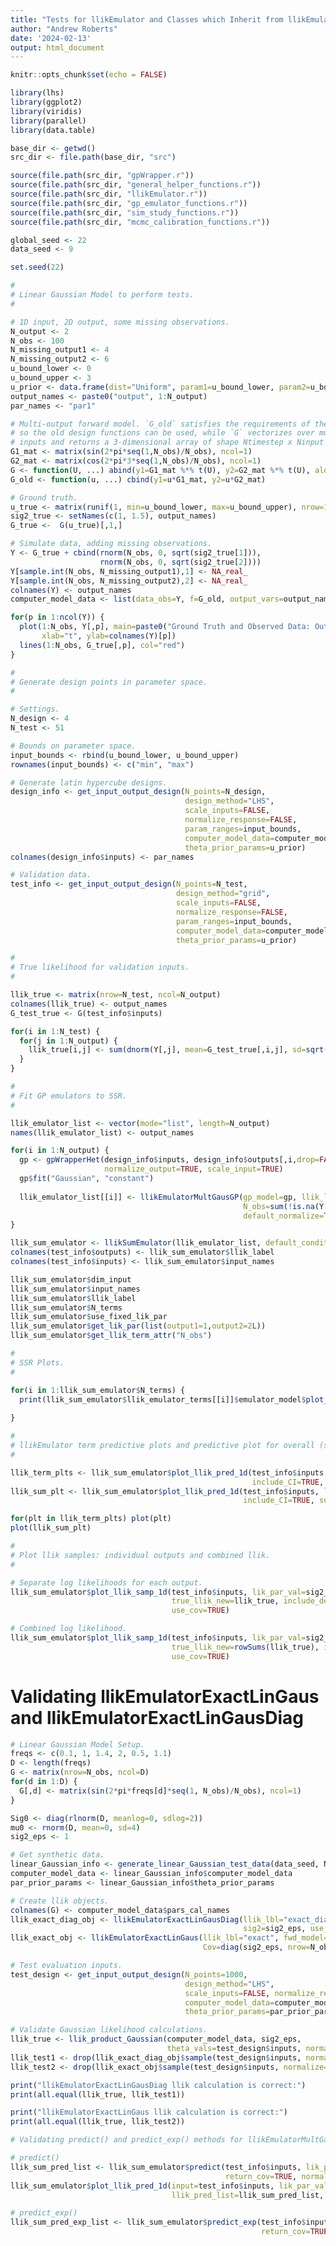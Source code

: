 ```yaml
---
title: "Tests for llikEmulator and Classes which Inherit from llikEmulator"
author: "Andrew Roberts"
date: '2024-02-13'
output: html_document
---
```


```r
knitr::opts_chunk$set(echo = FALSE)

library(lhs)
library(ggplot2)
library(viridis)
library(parallel)
library(data.table)

base_dir <- getwd()
src_dir <- file.path(base_dir, "src")

source(file.path(src_dir, "gpWrapper.r"))
source(file.path(src_dir, "general_helper_functions.r"))
source(file.path(src_dir, "llikEmulator.r"))
source(file.path(src_dir, "gp_emulator_functions.r"))
source(file.path(src_dir, "sim_study_functions.r"))
source(file.path(src_dir, "mcmc_calibration_functions.r"))
```

```r
global_seed <- 22
data_seed <- 9

set.seed(22)
```


```r
#
# Linear Gaussian Model to perform tests.  
#

# 1D input, 2D output, some missing observations.
N_output <- 2
N_obs <- 100
N_missing_output1 <- 4
N_missing_output2 <- 6
u_bound_lower <- 0
u_bound_upper <- 3
u_prior <- data.frame(dist="Uniform", param1=u_bound_lower, param2=u_bound_upper)
output_names <- paste0("output", 1:N_output)
par_names <- "par1"

# Multi-output forward model. `G_old` satisfies the requirements of the `computer_model_list`
# so the old design functions can be used, while `G` vectorizes over multiple 
# inputs and returns a 3-dimensional array of shape Ntimestep x Ninput x Noutput. 
G1_mat <- matrix(sin(2*pi*seq(1,N_obs)/N_obs), ncol=1)
G2_mat <- matrix(cos(2*pi*3*seq(1,N_obs)/N_obs), ncol=1)
G <- function(U, ...) abind(y1=G1_mat %*% t(U), y2=G2_mat %*% t(U), along=3)
G_old <- function(u, ...) cbind(y1=u*G1_mat, y2=u*G2_mat)

# Ground truth.  
u_true <- matrix(runif(1, min=u_bound_lower, max=u_bound_upper), nrow=1)
sig2_true <- setNames(c(1, 1.5), output_names)
G_true <-  G(u_true)[,1,]

# Simulate data, adding missing observations. 
Y <- G_true + cbind(rnorm(N_obs, 0, sqrt(sig2_true[1])),
                    rnorm(N_obs, 0, sqrt(sig2_true[2])))
Y[sample.int(N_obs, N_missing_output1),1] <- NA_real_
Y[sample.int(N_obs, N_missing_output2),2] <- NA_real_
colnames(Y) <- output_names
computer_model_data <- list(data_obs=Y, f=G_old, output_vars=output_names)

for(p in 1:ncol(Y)) {
  plot(1:N_obs, Y[,p], main=paste0("Ground Truth and Observed Data: Output ", p),
       xlab="t", ylab=colnames(Y)[p])
  lines(1:N_obs, G_true[,p], col="red")
}

```

```r
#
# Generate design points in parameter space. 
#

# Settings. 
N_design <- 4
N_test <- 51

# Bounds on parameter space.  
input_bounds <- rbind(u_bound_lower, u_bound_upper)
rownames(input_bounds) <- c("min", "max")

# Generate latin hypercube designs. 
design_info <- get_input_output_design(N_points=N_design,
                                       design_method="LHS", 
                                       scale_inputs=FALSE,
                                       normalize_response=FALSE,
                                       param_ranges=input_bounds,  
                                       computer_model_data=computer_model_data, 
                                       theta_prior_params=u_prior)
colnames(design_info$inputs) <- par_names

# Validation data. 
test_info <- get_input_output_design(N_points=N_test,
                                     design_method="grid", 
                                     scale_inputs=FALSE,
                                     normalize_response=FALSE,
                                     param_ranges=input_bounds,  
                                     computer_model_data=computer_model_data, 
                                     theta_prior_params=u_prior)
```

```r
#
# True likelihood for validation inputs. 
#

llik_true <- matrix(nrow=N_test, ncol=N_output)
colnames(llik_true) <- output_names
G_test_true <- G(test_info$inputs)

for(i in 1:N_test) {
  for(j in 1:N_output) {
    llik_true[i,j] <- sum(dnorm(Y[,j], mean=G_test_true[,i,j], sd=sqrt(sig2_true[j]), log=TRUE), na.rm=TRUE)
  }
}
```

```r
#
# Fit GP emulators to SSR. 
#

llik_emulator_list <- vector(mode="list", length=N_output)
names(llik_emulator_list) <- output_names

for(i in 1:N_output) {
  gp <- gpWrapperHet(design_info$inputs, design_info$outputs[,i,drop=FALSE], 
                     normalize_output=TRUE, scale_input=TRUE)
  gp$fit("Gaussian", "constant")
  
  llik_emulator_list[[i]] <- llikEmulatorMultGausGP(gp_model=gp, llik_lbl=names(llik_emulator_list)[i],
                                                    N_obs=sum(!is.na(Y[,i])), default_conditional=FALSE, 
                                                    default_normalize=TRUE, use_fixed_lik_par=FALSE)
}

llik_sum_emulator <- llikSumEmulator(llik_emulator_list, default_conditional=FALSE, default_normalize=TRUE)
colnames(test_info$outputs) <- llik_sum_emulator$llik_label
colnames(test_info$inputs) <- llik_sum_emulator$input_names
```

```r
llik_sum_emulator$dim_input
llik_sum_emulator$input_names
llik_sum_emulator$llik_label
llik_sum_emulator$N_terms
llik_sum_emulator$use_fixed_lik_par
llik_sum_emulator$get_lik_par(list(output1=1,output2=2L))
llik_sum_emulator$get_llik_term_attr("N_obs")
```

```r
#
# SSR Plots. 
#

for(i in 1:llik_sum_emulator$N_terms) {
  print(llik_sum_emulator$llik_emulator_terms[[i]]$emulator_model$plot_pred_1d(test_info$inputs, 
                                                                               Y_new=test_info$outputs[,i,drop=FALSE]))
}
```
```r
#
# llikEmulator term predictive plots and predictive plot for overall (summed) llik. 
#

llik_term_plts <- llik_sum_emulator$plot_llik_pred_1d(test_info$inputs, lik_par_val=sig2_true, 
                                                      include_CI=TRUE, sum_terms=FALSE)
llik_sum_plt <- llik_sum_emulator$plot_llik_pred_1d(test_info$inputs, lik_par_val=sig2_true, 
                                                    include_CI=TRUE, sum_terms=TRUE)

for(plt in llik_term_plts) plot(plt)
plot(llik_sum_plt)
```

```r
#
# Plot llik samples: individual outputs and combined llik. 
#

# Separate log likelihoods for each output. 
llik_sum_emulator$plot_llik_samp_1d(test_info$inputs, lik_par_val=sig2_true, N_samp=50, 
                                    true_llik_new=llik_true, include_design=TRUE, sum_terms=FALSE,
                                    use_cov=TRUE)

# Combined log likelihood. 
llik_sum_emulator$plot_llik_samp_1d(test_info$inputs, lik_par_val=sig2_true, N_samp=50, 
                                    true_llik_new=rowSums(llik_true), include_design=TRUE, sum_terms=TRUE,
                                    use_cov=TRUE)
```

# Validating llikEmulatorExactLinGaus and llikEmulatorExactLinGausDiag
```r

# Linear Gaussian Model Setup. 
freqs <- c(0.1, 1, 1.4, 2, 0.5, 1.1)
D <- length(freqs)
G <- matrix(nrow=N_obs, ncol=D)
for(d in 1:D) {
  G[,d] <- matrix(sin(2*pi*freqs[d]*seq(1, N_obs)/N_obs), ncol=1)
}

Sig0 <- diag(rlnorm(D, meanlog=0, sdlog=2))
mu0 <- rnorm(D, mean=0, sd=4)
sig2_eps <- 1

# Get synthetic data. 
linear_Gaussian_info <- generate_linear_Gaussian_test_data(data_seed, N_obs, D, Sig0, G, sig2_eps=sig2_eps)
computer_model_data <- linear_Gaussian_info$computer_model_data
par_prior_params <- linear_Gaussian_info$theta_prior_params

# Create llik objects. 
colnames(G) <- computer_model_data$pars_cal_names
llik_exact_diag_obj <- llikEmulatorExactLinGausDiag(llik_lbl="exact_diag", fwd_model=G, y_obs=computer_model_data$data_obs,
                                                    sig2=sig2_eps, use_fixed_lik_par=TRUE)
llik_exact_obj <- llikEmulatorExactLinGaus(llik_lbl="exact", fwd_model=G, y_obs=computer_model_data$data_obs,
                                           Cov=diag(sig2_eps, nrow=N_obs), use_fixed_lik_par=TRUE)

# Test evaluation inputs. 
test_design <- get_input_output_design(N_points=1000,
                                       design_method="LHS", 
                                       scale_inputs=FALSE, normalize_response=FALSE,
                                       computer_model_data=computer_model_data, 
                                       theta_prior_params=par_prior_params)

# Validate Gaussian likelihood calculations. 
llik_true <- llik_product_Gaussian(computer_model_data, sig2_eps, 
                                   theta_vals=test_design$inputs, normalize=TRUE, na.rm=TRUE)
llik_test1 <- drop(llik_exact_diag_obj$sample(test_design$inputs, normalize=TRUE))
llik_test2 <- drop(llik_exact_obj$sample(test_design$inputs, normalize=TRUE))

print("llikEmulatorExactLinGausDiag llik calculation is correct:")
print(all.equal(llik_true, llik_test1))

print("llikEmulatorExactLinGaus llik calculation is correct:")
print(all.equal(llik_true, llik_test2))

```

```r
# Validating predict() and predict_exp() methods for llikEmulatorMultGausGP and llikSumEmulator. 

# predict()
llik_sum_pred_list <- llik_sum_emulator$predict(test_info$inputs, lik_par_val=sig2_true, return_mean=TRUE, 
                                                return_cov=TRUE, normalize=TRUE, include_nugget=TRUE)
llik_sum_emulator$plot_llik_pred_1d(input=test_info$inputs, lik_par_val=sig2_true, 
                                    llik_pred_list=llik_sum_pred_list, include_CI=TRUE)

# predict_exp()
llik_sum_pred_exp_list <- llik_sum_emulator$predict_exp(test_info$inputs, lik_par_val=sig2_true, return_mean=TRUE, 
                                                        return_cov=TRUE, normalize=TRUE, include_nugget=TRUE)
```







